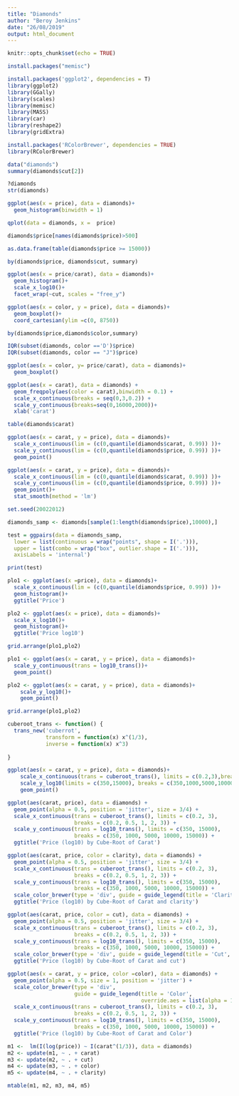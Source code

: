```yaml
---
title: "Diamonds"
author: "Beroy Jenkins"
date: "26/08/2019"
output: html_document
---
```


```r
knitr::opts_chunk$set(echo = TRUE)
```
```r
install.packages("memisc")
```


```r
install.packages('ggplot2', dependencies = T) 
library(ggplot2)
library(GGally)
library(scales)
library(memisc)
library(MASS)
library(car)
library(reshape2)
library(gridExtra)
```
```r
install.packages('RColorBrewer', dependencies = TRUE)
library(RColorBrewer)
```



```r
data("diamonds")
summary(diamonds$cut[2])

?diamonds
str(diamonds)
```

```r
ggplot(aes(x = price), data = diamonds)+
  geom_histogram(binwidth = 1)
```


```r
qplot(data = diamonds, x =  price)
```

```r
diamonds$price[names(diamonds$price)>500]

as.data.frame(table(diamonds$price >= 15000))
```

```r
by(diamonds$price, diamonds$cut, summary)
```

```r
ggplot(aes(x = price/carat), data = diamonds)+
  geom_histogram()+
  scale_x_log10()+
  facet_wrap(~cut, scales = "free_y")
```


```r
ggplot(aes(x = color, y = price), data = diamonds)+
  geom_boxplot()+
  coord_cartesian(ylim =c(0, 8750))
```


```r
by(diamonds$price,diamonds$color,summary)

IQR(subset(diamonds, color =='D')$price)
IQR(subset(diamonds, color == "J")$price) 

```

```r
ggplot(aes(x = color, y= price/carat), data = diamonds)+
  geom_boxplot()
```

```r
ggplot(aes(x = carat), data = diamonds) +
  geom_freqpoly(aes(color = carat),binwidth = 0.1) + 
  scale_x_continuous(breaks = seq(0,3,0.2)) + 
  scale_y_continuous(breaks=seq(0,16000,2000))+
  xlab('carat')

table(diamonds$carat)

```

```r
ggplot(aes(x = carat, y = price), data = diamonds)+
  scale_x_continuous(lim = (c(0,quantile(diamonds$carat, 0.99)) ))+
  scale_y_continuous(lim = (c(0,quantile(diamonds$price, 0.99)) ))+
  geom_point()
```


```r
ggplot(aes(x = carat, y = price), data = diamonds)+
  scale_x_continuous(lim = (c(0,quantile(diamonds$carat, 0.99)) ))+
  scale_y_continuous(lim = (c(0,quantile(diamonds$price, 0.99)) ))+
  geom_point()+
  stat_smooth(method = 'lm')

```
```r
set.seed(20022012)

diamonds_samp <- diamonds[sample(1:length(diamonds$price),10000),]

test = ggpairs(data = diamonds_samp,
  lower = list(continuous = wrap("points", shape = I('.'))),
  upper = list(combo = wrap("box", outlier.shape = I('.'))),
  axisLabels = 'internal')

print(test)
```




```r
plo1 <- ggplot(aes(x =price), data = diamonds)+
  scale_x_continuous(lim = (c(0,quantile(diamonds$price, 0.99)) ))+
  geom_histogram()+
  ggtitle('Price')

plo2 <- ggplot(aes(x = price), data = diamonds)+
  scale_x_log10()+
  geom_histogram()+
  ggtitle('Price log10')

grid.arrange(plo1,plo2)

```


```r

plo1 <- ggplot(aes(x = carat, y = price), data = diamonds)+
  scale_y_continuous(trans = log10_trans())+
  geom_point()

plo2 <- ggplot(aes(x = carat, y = price), data = diamonds)+
    scale_y_log10()+
    geom_point()

grid.arrange(plo1,plo2)
```



```r
cuberoot_trans <- function() {
  trans_new('cuberrot',
            transform = function(x) x^(1/3),
            inverse = function(x) x^3)
  
}
```


```r
ggplot(aes(x = carat, y = price), data = diamonds)+
    scale_x_continuous(trans = cuberoot_trans(), limits = c(0.2,3),breaks = c(0.2,0.5,1,2,3))+
    scale_y_log10(limits = c(350,15000), breaks = c(350,1000,5000,10000,15000))+
    geom_point()
```

```r
ggplot(aes(carat, price), data = diamonds) + 
  geom_point(alpha = 0.5, position = 'jitter', size = 3/4) + 
  scale_x_continuous(trans = cuberoot_trans(), limits = c(0.2, 3),
                     breaks = c(0.2, 0.5, 1, 2, 3)) + 
  scale_y_continuous(trans = log10_trans(), limits = c(350, 15000),
                     breaks = c(350, 1000, 5000, 10000, 15000)) +
  ggtitle('Price (log10) by Cube-Root of Carat')
```





```r
ggplot(aes(carat, price, color = clarity), data = diamonds) + 
  geom_point(alpha = 0.5, position = 'jitter', size = 3/4) + 
  scale_x_continuous(trans = cuberoot_trans(), limits = c(0.2, 3),
                     breaks = c(0.2, 0.5, 1, 2, 3)) + 
  scale_y_continuous(trans = log10_trans(), limits = c(350, 15000),
                     breaks = c(350, 1000, 5000, 10000, 15000)) +
  scale_color_brewer(type = 'div', guide = guide_legend(title = 'Clarity', reverse = TRUE, override.aes = list(alpha = 1, size = 2)))+
  ggtitle('Price (log10) by Cube-Root of Carat and clarity')
```

```r
ggplot(aes(carat, price, color = cut), data = diamonds) + 
  geom_point(alpha = 0.5, position = 'jitter', size = 3/4) + 
  scale_x_continuous(trans = cuberoot_trans(), limits = c(0.2, 3),
                     breaks = c(0.2, 0.5, 1, 2, 3)) + 
  scale_y_continuous(trans = log10_trans(), limits = c(350, 15000),
                     breaks = c(350, 1000, 5000, 10000, 15000)) +
  scale_color_brewer(type = 'div', guide = guide_legend(title = 'Cut', reverse = TRUE, override.aes = list(alpha = 1, size = 2)), palette=('Spectral'))+
  ggtitle('Price (log10) by Cube-Root of Carat and cut')
```

```r
ggplot(aes(x = carat, y = price, color =color), data = diamonds) + 
  geom_point(alpha = 0.5, size = 1, position = 'jitter') +
  scale_color_brewer(type = 'div',
                     guide = guide_legend(title = 'Color',
                                          override.aes = list(alpha = 1, size = 2))) +  
  scale_x_continuous(trans = cuberoot_trans(), limits = c(0.2, 3),
                     breaks = c(0.2, 0.5, 1, 2, 3)) + 
  scale_y_continuous(trans = log10_trans(), limits = c(350, 15000),
                     breaks = c(350, 1000, 5000, 10000, 15000)) +
  ggtitle('Price (log10) by Cube-Root of Carat and Color')
```


```r
m1 <-  lm(I(log(price)) ~ I(carat^(1/3)), data = diamonds)
m2 <- update(m1, ~ . + carat)
m3 <- update(m2, ~ . + cut)
m4 <- update(m3, ~ . + color)
m5 <- update(m4, ~ . + clarity)

mtable(m1, m2, m3, m4, m5)
```











